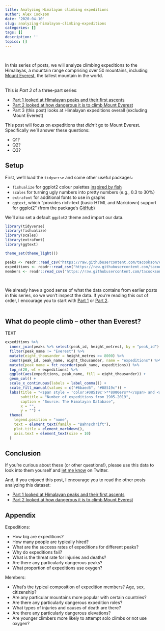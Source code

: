 ```yaml
---
title: Analyzing Himalayan climbing expeditions
author: Alex Cookson
date: '2020-04-10'
slug: analyzing-himalayan-climbing-expeditions
categories: []
tags: []
description: ''
topics: []
---  
```

\  

In this series of posts, we will analyze climbing expeditions to the Himalayas, a mountain range comprising over 50 mountains, including [Mount Everest](https://en.wikipedia.org/wiki/Mount_Everest), the tallest mountain in the world.  
\  

This is *Part 3* of a three-part series:

- [Part 1 looked at Himalayan peaks and their first ascents](https://www.alexcookson.com/post/analyzing-himalayan-peaks-first-ascents/)
- [Part 2 looked at how dangerous it is to climb Mount Everest](https://www.alexcookson.com/post/how-dangerous-is-climbing-mount-everest/)
- Part 3 (this post) looks at Himalayan expeditions overall (excluding Mount Everest) 
\  

This post will focus on expeditions that *didn't* go to Mount Everest. Specifically we'll answer these questions:

- Q1?
- Q2?
- Q3?


## Setup

First, we'll load the `tidyverse` and some other useful packages:

- `fishualize` for ggplot2 colour palettes [inspired by fish](https://cran.r-project.org/web/packages/fishualize/vignettes/overview_colors.html)
- `scales` for turning ugly numbers into pretty numbers (e.g., 0.3 to 30%)
- `extrafont` for additional fonts to use in graphs
- `ggtext`, which "provides rich-text (basic HTML and Markdown) support for ggplot2" (from the package's [GitHub](https://github.com/wilkelab/ggtext))

We'll also set a default `ggplot2` theme and import our data.

```r
library(tidyverse)
library(fishualize)
library(scales)
library(extrafont)
library(ggtext)

theme_set(theme_light())

peaks <- readr::read_csv("https://raw.githubusercontent.com/tacookson/data/master/himalayan-expeditions/peaks.csv")
expeditions <- readr::read_csv("https://raw.githubusercontent.com/tacookson/data/master/himalayan-expeditions/expeditions.csv")
members <- readr::read_csv("https://raw.githubusercontent.com/tacookson/data/master/himalayan-expeditions/members.csv")
```  
\  

We already have a good sense of what the data contains from earlier posts in this series, so we won't inspect the data. If you're reading this out of order, I encourage you to start with [Part 1](https://www.alexcookson.com/post/analyzing-himalayan-peaks-first-ascents/) or [Part 2](https://www.alexcookson.com/post/how-dangerous-is-climbing-mount-everest/).  
\  


## What do people climb -- other than Everest?

TEXT

```r
expeditions %>%
  inner_join(peaks %>% select(peak_id, height_metres), by = "peak_id") %>%
  filter(peak_name != "Everest") %>%
  mutate(eight_thousander = height_metres >= 8000) %>%
  count(peak_id, peak_name, eight_thousander, name = "expeditions") %>%
  mutate(peak_name = fct_reorder(peak_name, expeditions)) %>%
  top_n(20, wt = expeditions) %>%
  ggplot(aes(expeditions, peak_name, fill = eight_thousander)) +
  geom_col() +
  scale_x_continuous(labels = label_comma()) +
  scale_fill_manual(values = c("#6baed6", "#08519c")) +
  labs(title = "<span style = 'color:#08519c'>**8000ers**</span> and <span style = 'color:#6baed6'>**other**</span> Himalayan mountains are both popular",
       subtitle = "Number of expeditions from 1905-2019",
       caption = "Source: The Himalayan Database",
       x = "",
       y = "") +
  theme(
    legend.position = "none",
    text = element_text(family = "Bahnschrift"),
    plot.title = element_markdown(),
    axis.text = element_text(size = 10)
  )
```



## Conclusion


If you're curious about these (or other questions!), please use this data to look into them yourself and [let me know](https://twitter.com/alexcookson) on Twitter.

And, if you enjoyed this post, I encourage you to read the other posts analyzing this dataset:

- [Part 1 looked at Himalayan peaks and their first ascents](https://www.alexcookson.com/post/analyzing-himalayan-peaks-first-ascents/)
- [Part 2 looked at how dangerous it is to climb Mount Everest](https://www.alexcookson.com/post/how-dangerous-is-climbing-mount-everest/)







## Appendix

Expeditions:

- How big are expeditions?
- How many people are typically hired?
- What are the success rates of expeditions for different peaks?
- Why do expeditions fail?
- What is the threat rate for injuries and deaths?
- Are there any particularly dangerous peaks?
- What proportion of expeditions use oxygen?


Members:

- What's the typical composition of expedition members? Age, sex, citizenship?
- Are any particular mountains more popular with certain countries?
- Are there any particularly dangerous expedition roles?
- What types of injuries and causes of death are there?
- Are there any particularly dangerous elevations?
- Are younger climbers more likely to attempt solo climbs or not use oxygen?
